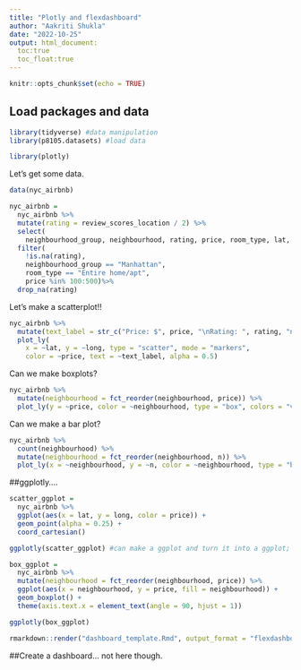 ```yaml
---
title: "Plotly and flexdashboard"
author: "Aakriti Shukla"
date: "2022-10-25"
output: html_document:
  toc:true
  toc_float:true
---
```


```r
knitr::opts_chunk$set(echo = TRUE)
```

## Load packages and data
```r
library(tidyverse) #data manipulation
library(p8105.datasets) #load data

library(plotly)
```

Let's get some data.

```r
data(nyc_airbnb)

nyc_airbnb = 
  nyc_airbnb %>% 
  mutate(rating = review_scores_location / 2) %>%
  select(
    neighbourhood_group, neighbourhood, rating, price, room_type, lat, long, rating) %>%
  filter(
    !is.na(rating), 
    neighbourhood_group == "Manhattan",
    room_type == "Entire home/apt",
    price %in% 100:500)%>%
  drop_na(rating)
```

Let's make a scatterplot!!

```r
nyc_airbnb %>%
  mutate(text_label = str_c("Price: $", price, "\nRating: ", rating, "neighborhood", neighborhood)) %>% #str_c=string combine; \n=create line break
  plot_ly(
    x = ~lat, y = ~long, type = "scatter", mode = "markers",
    color = ~price, text = ~text_label, alpha = 0.5)
```

Can we make boxplots?
```r
nyc_airbnb %>% 
  mutate(neighbourhood = fct_reorder(neighbourhood, price)) %>% 
  plot_ly(y = ~price, color = ~neighbourhood, type = "box", colors = "viridis")
```

Can we make a bar plot?
```r
nyc_airbnb %>% 
  count(neighbourhood) %>% 
  mutate(neighbourhood = fct_reorder(neighbourhood, n)) %>% 
  plot_ly(x = ~neighbourhood, y = ~n, color = ~neighbourhood, type = "bar", colors = "viridis")
```

##ggplotly....
```r
scatter_ggplot = 
  nyc_airbnb %>%
  ggplot(aes(x = lat, y = long, color = price)) +
  geom_point(alpha = 0.25) +
  coord_cartesian()

ggplotly(scatter_ggplot) #can make a ggplot and turn it into a ggplot; is usually slower than regular plotly
```

```r
box_ggplot = 
  nyc_airbnb %>% 
  mutate(neighbourhood = fct_reorder(neighbourhood, price)) %>% 
  ggplot(aes(x = neighbourhood, y = price, fill = neighbourhood)) +
  geom_boxplot() +
  theme(axis.text.x = element_text(angle = 90, hjust = 1))

ggplotly(box_ggplot)
```

```r
rmarkdown::render("dashboard_template.Rmd", output_format = "flexdashboard::flex_dashboard")
```
##Create a dashboard...
not here though.
